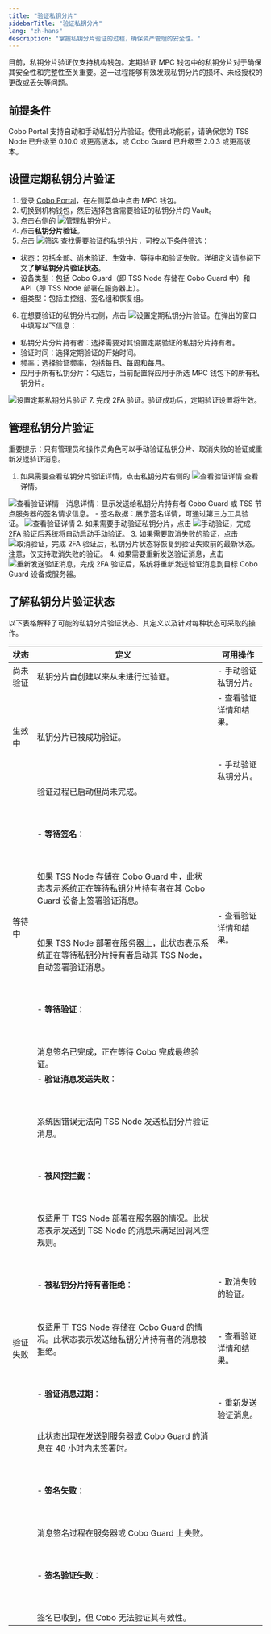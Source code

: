 ```yaml
---
title: "验证私钥分片"
sidebarTitle: "验证私钥分片"
lang: "zh-hans"
description: "掌握私钥分片验证的过程，确保资产管理的安全性。"
---
```


目前，私钥分片验证仅支持机构钱包。定期验证 MPC 钱包中的私钥分片对于确保其安全性和完整性至关重要。这一过程能够有效发现私钥分片的损坏、未经授权的更改或丢失等问题。

## 前提条件

Cobo Portal 支持自动和手动私钥分片验证。使用此功能前，请确保您的 TSS Node 已升级至 0.10.0 或更高版本，或 Cobo Guard 已升级至 2.0.3 或更高版本。

## 设置定期私钥分片验证
1. 登录 [Cobo Portal]((https://portal.cobo.com/login))，在左侧菜单中点击 MPC 钱包。
2. 切换到机构钱包，然后选择包含需要验证的私钥分片的 Vault。
3. 点击右侧的 <img src="/cn/images/mpc-wallet/manage share.svg" className="icon" alt="管理私钥分片" />。
4. 点击**私钥分片验证**。
5. 点击 <img src="/cn/images/mpc-wallet/filter.svg" className="icon" alt="筛选" /> 查找需要验证的私钥分片，可按以下条件筛选：
- 状态：包括全部、尚未验证、生效中、等待中和验证失败。详细定义请参阅下文**了解私钥分片验证状态**。
- 设备类型：包括 Cobo Guard（即 TSS Node 存储在 Cobo Guard 中）和 API（即 TSS Node 部署在服务器上）。
- 组类型：包括主控组、签名组和恢复组。
6. 在想要验证的私钥分片右侧，点击 <img src="/en/images/mpc-wallet/recurring.svg" className="icon" alt="设置定期私钥分片验证" />。在弹出的窗口中填写以下信息：
- 私钥分片分片持有者：选择需要对其设置定期验证的私钥分片持有者。
- 验证时间：选择定期验证的开始时间。
- 频率：选择验证频率，包括每日、每周和每月。
- 应用于所有私钥分片：勾选后，当前配置将应用于所选 MPC 钱包下的所有私钥分片。
<img src="/cn/images/mpc-wallet/1.png" className="screenshot_modal" alt="设置定期私钥分片验证" />
7. 完成 2FA 验证。验证成功后，定期验证设置将生效。

## 管理私钥分片验证
<Note>重要提示：只有管理员和操作员角色可以手动验证私钥分片、取消失败的验证或重新发送验证消息。</Note>
1. 如果需要查看私钥分片验证详情，点击私钥分片右侧的 <img src="/cn/images/mpc-wallet/view details.svg" className="icon" alt="查看验证详情" /> 查看详情。
<img src="/cn/images/mpc-wallet/2.png" className="screenshot" alt="查看验证详情" />
- 消息详情：显示发送给私钥分片持有者 Cobo Guard 或 TSS 节点服务器的签名请求信息。
- 签名数据：展示签名详情，可通过第三方工具验证。
<img src="/cn/images/mpc-wallet/3.png" className="screenshot_modal" alt="查看验证详情" />
2. 如果需要手动验证私钥分片，点击 <img src="/cn/images/mpc-wallet/manual verify.svg" className="icon" alt="手动验证" />，完成 2FA 验证后系统将自动启动手动验证。
3. 如果需要取消失败的验证，点击 <img src="/cn/images/mpc-wallet/retry.svg" className="icon" alt="取消验证" />，完成 2FA 验证后，私钥分片状态将恢复到验证失败前的最新状态。注意，仅支持取消失败的验证。
4. 如果需要重新发送验证消息，点击 <img src="/cn/images/mpc-wallet/revoke.svg" className="icon" alt="重新发送验证消息" />，完成 2FA 验证后，系统将重新发送验证消息到目标 Cobo Guard 设备或服务器。

## 了解私钥分片验证状态

以下表格解释了可能的私钥分片验证状态、其定义以及针对每种状态可采取的操作。

| 状态                 | 定义                                                                         | 可用操作                                             |
|----------------------|------------------------------------------------------------------------------|------------------------------------------------------|
| 尚未验证             | 私钥分片自创建以来从未进行过验证。                                           | - 手动验证私钥分片。                                 |
| 生效中                 | 私钥分片已被成功验证。                                               | - 查看验证详情和结果。<br></br> <br></br> - 手动验证私钥分片。 |
| 等待中               | 验证过程已启动但尚未完成。<br></br> <br></br> - **等待签名**：<br></br> <br></br> 如果 TSS Node 存储在 Cobo Guard 中，此状态表示系统正在等待私钥分片持有者在其 Cobo Guard 设备上签署验证消息。<br></br> <br></br> 如果 TSS Node 部署在服务器上，此状态表示系统正在等待私钥分片持有者启动其 TSS Node，自动签署验证消息。<br></br> <br></br> - **等待验证**：<br></br> <br></br> 消息签名已完成，正在等待 Cobo 完成最终验证。 | - 查看验证详情和结果。                                 |
| 验证失败             | - **验证消息发送失败**：<br></br> <br></br> 系统因错误无法向 TSS Node 发送私钥分片验证消息。<br></br> <br></br> - **被风控拦截**：<br></br> <br></br> 仅适用于 TSS Node 部署在服务器的情况。此状态表示发送到 TSS Node 的消息未满足回调风控规则。<br></br> <br></br> - **被私钥分片持有者拒绝**：<br></br> <br></br> 仅适用于 TSS Node 存储在 Cobo Guard 的情况。此状态表示发送给私钥分片持有者的消息被拒绝。<br></br> <br></br> - **验证消息过期**：<br></br> <br></br> 此状态出现在发送到服务器或 Cobo Guard 的消息在 48 小时内未签署时。<br></br> <br></br> - **签名失败**：<br></br> <br></br> 消息签名过程在服务器或 Cobo Guard 上失败。<br></br> <br></br> - **签名验证失败**：<br></br> <br></br> 签名已收到，但 Cobo 无法验证其有效性。 | - 取消失败的验证。<br></br> <br></br> - 查看验证详情和结果。<br></br> <br></br> - 重新发送验证消息。 |





